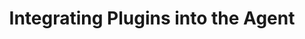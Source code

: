---
title: Integrating Plugins into the Agent
description: This tutorial teaches you how to integrate custom plugins into the coding agent.
---